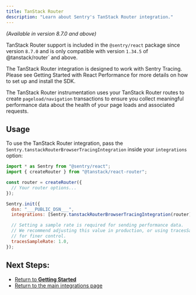 ```yaml
---
title: TanStack Router
description: "Learn about Sentry's TanStack Router integration."
---
```


_(Available in version 8.7.0 and above)_

TanStack Router support is included in the `@sentry/react` package since version `8.7.0` and is only compatible with version `1.34.5` of ` `@tanstack/router` and above.

<Alert level="info" title="Note">

The TanStack Router integration is designed to work with Sentry Tracing. Please see <PlatformLink to="/performance/#enable-tracing">Getting Started with React Performance</PlatformLink> for more details on how to set up and install the SDK.

</Alert>

The TanStack Router instrumentation uses your TanStack Router routes to create `pageload/navigation` transactions to ensure you collect meaningful performance data about the health of your page loads and associated requests.

## Usage

To use the TanStack Router integration, pass the `Sentry.tanstackRouterBrowserTracingIntegration` inside your `integrations` option:

```javascript
import * as Sentry from "@sentry/react";
import { createRouter } from "@tanstack/react-router";

const router = createRouter({
  // Your router options...
});

Sentry.init({
  dsn: "___PUBLIC_DSN___",
  integrations: [Sentry.tanstackRouterBrowserTracingIntegration(router)],

  // Setting a sample rate is required for sending performance data.
  // We recommend adjusting this value in production, or using tracesSampler
  // for finer control.
  tracesSampleRate: 1.0,
});
```

## Next Steps:

- [Return to **Getting Started**](../../)
- [Return to the main integrations page](../)
